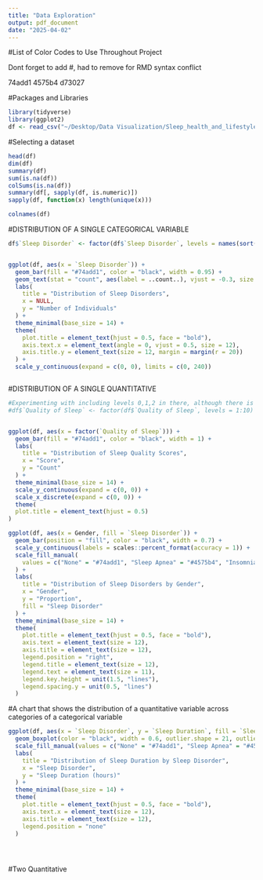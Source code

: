 ```yaml
---
title: "Data Exploration"
output: pdf_document
date: "2025-04-02"
---
```


#List of Color Codes to Use Throughout Project

Dont forget to add #, had to remove for RMD syntax conflict

74add1
4575b4
d73027




#Packages and Libraries
```r
library(tidyverse)
library(ggplot2)
df <- read_csv("~/Desktop/Data Visualization/Sleep_health_and_lifestyle_dataset.csv")
```



#Selecting a dataset

```r
head(df)
dim(df)
summary(df)
sum(is.na(df))
colSums(is.na(df))
summary(df[, sapply(df, is.numeric)])
sapply(df, function(x) length(unique(x)))

colnames(df)


```

#DISTRIBUTION OF A SINGLE CATEGORICAL VARIABLE


```r

df$`Sleep Disorder` <- factor(df$`Sleep Disorder`, levels = names(sort(table(df$`Sleep Disorder`), decreasing = TRUE)))


ggplot(df, aes(x = `Sleep Disorder`)) +
  geom_bar(fill = "#74add1", color = "black", width = 0.95) +
  geom_text(stat = "count", aes(label = ..count..), vjust = -0.3, size = 4.5) +
  labs(
    title = "Distribution of Sleep Disorders",
    x = NULL,
    y = "Number of Individuals"
  ) +
  theme_minimal(base_size = 14) +
  theme(
    plot.title = element_text(hjust = 0.5, face = "bold"),
    axis.text.x = element_text(angle = 0, vjust = 0.5, size = 12),
    axis.title.y = element_text(size = 12, margin = margin(r = 20))
  ) +
  scale_y_continuous(expand = c(0, 0), limits = c(0, 240))



```




#DISTRIBUTION OF A SINGLE QUANTITATIVE
```r
#Experimenting with including levels 0,1,2 in there, although there is no entries with those values. Not sure if I should display that.
#df$`Quality of Sleep` <- factor(df$`Quality of Sleep`, levels = 1:10)


ggplot(df, aes(x = factor(`Quality of Sleep`))) +
  geom_bar(fill = "#74add1", color = "black", width = 1) +
  labs(
    title = "Distribution of Sleep Quality Scores",
    x = "Score",
    y = "Count"
  ) +
  theme_minimal(base_size = 14) +
  scale_y_continuous(expand = c(0, 0)) +
  scale_x_discrete(expand = c(0, 0)) +
  theme(
  plot.title = element_text(hjust = 0.5)
)
```




```r

ggplot(df, aes(x = Gender, fill = `Sleep Disorder`)) +
  geom_bar(position = "fill", color = "black", width = 0.7) +
  scale_y_continuous(labels = scales::percent_format(accuracy = 1)) +
  scale_fill_manual(
    values = c("None" = "#74add1", "Sleep Apnea" = "#4575b4", "Insomnia" = "#d73027")
  ) +
  labs(
    title = "Distribution of Sleep Disorders by Gender",
    x = "Gender",
    y = "Proportion",
    fill = "Sleep Disorder"
  ) +
  theme_minimal(base_size = 14) +
  theme(
    plot.title = element_text(hjust = 0.5, face = "bold"),
    axis.text = element_text(size = 12),
    axis.title = element_text(size = 12),
    legend.position = "right",
    legend.title = element_text(size = 12),
    legend.text = element_text(size = 11),
    legend.key.height = unit(1.5, "lines"),
    legend.spacing.y = unit(0.5, "lines")
  )


```





#A chart that shows the distribution of a quantitative variable across categories of a categorical variable



```r
ggplot(df, aes(x = `Sleep Disorder`, y = `Sleep Duration`, fill = `Sleep Disorder`)) +
  geom_boxplot(color = "black", width = 0.6, outlier.shape = 21, outlier.fill = "black", outlier.size = 2) +
  scale_fill_manual(values = c("None" = "#74add1", "Sleep Apnea" = "#4575b4", "Insomnia" = "#d73027")) +
  labs(
    title = "Distribution of Sleep Duration by Sleep Disorder",
    x = "Sleep Disorder",
    y = "Sleep Duration (hours)"
  ) +
  theme_minimal(base_size = 14) +
  theme(
    plot.title = element_text(hjust = 0.5, face = "bold"),
    axis.text.x = element_text(size = 12),
    axis.title = element_text(size = 12),
    legend.position = "none"
  )





```


#Two Quantitative



```r



```







